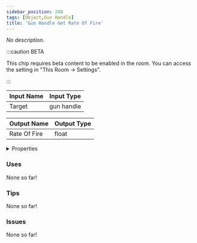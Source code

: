 ```yaml
---
sidebar_position: 248
tags: [Object,Gun Handle]
title: 'Gun Handle Get Rate Of Fire'
---
```


*No description.*

:::caution BETA

This chip requires beta content to be enabled in the room. You can access the setting in "This Room -> Settings".

:::


<EsbSvg />

| Input Name | Input Type |
|-----------|-----------|
| Target | gun handle |

| Output Name | Output Type |
|-----------|-----------|
| Rate Of Fire | float |


<details>
  <summary>Properties</summary>
  <div>
    <div>
    <table>
      <thead>
        <tr>
          <th>Is beta required?</th>
          <th>✅</th>
        </tr>
        <tr>
          <th>Is this chip a trolling risk?</th>
          <th>❌</th>
        </tr>
        <tr>
          <th>Is this chip a role assignment risk?</th>
          <th>❌</th>
        </tr>
        <tr>
          <th>Chip UUID</th>
          <th>a06ad097-0666-42ff-ab3d-0f00c383e9a1</th>
        </tr>
      </thead>
    </table>
    </div>
  </div>
</details>

### Uses

None so far!

### Tips

None so far!

### Issues

None so far!